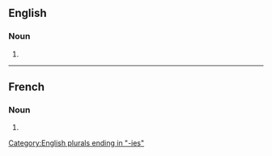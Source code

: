 ==English==

===Noun===
{{head|en|noun plural form}}

# {{plural of|autobiography|lang=en}}

[[Category:English plurals ending in "-ies"]]

----

==French==

===Noun===
{{head|fr|noun plural form|g=f}}

# {{plural of|autobiographie|lang=fr}}